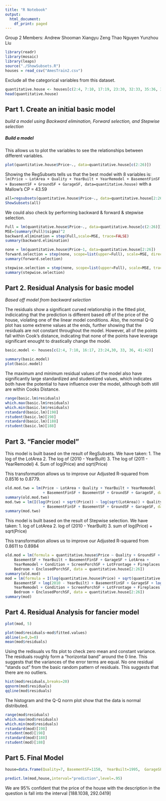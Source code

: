 ```yaml
---
title: "R Notebook"
output:
  html_document:
    df_print: paged
---
```


Group 2 Members:
Andrew Shooman
Xiangyu Zeng
Thao Nguyen
Yunzhou Liu
   
```r
library(readr)
library(mosaic)
library(leaps)
source("./ShowSubsets.R")
houses = read_csv("AmesTrain2.csv")
```

Exclude all the categorical variables from this dataset.
```r
quantitative.house <- houses[c(2:4, 7:10, 17:19, 23:30, 32:33, 35:36, 39:42)]
head(quantitative.house)
```

## Part 1. Create an initial basic model

*build a model using Backward elimination, Forward selection, and Stepwise selection*

##### Build a model

This allows us to plot the variables to see the relationships between different variables.
```r
plot(quantitative.house$Price~., data=quantitative.house[c(2:26)])
```

Showing the RegSubsets tells us that the best model with 8 variables is:
`lm(Price ~ LotArea + Quality + YearBuilt + YearRemodel + BasementFinSF + BasementSF + GroundSF + GarageSF, data=quantitative.house)` with a Mallow's CP = 43.59
```r
all=regsubsets(quantitative.house$Price~., data=quantitative.house[2:26], nbest=2)
ShowSubsets(all)
```

We could also check by performing backward & forward & stepwise selection.

```r
Full = lm(quantitative.house$Price~., data=quantitative.house[c(2:26)])
MSE=(summary(Full)$sigma)^2
backward.elimination = step(Full,scale=MSE, trace=FALSE)
summary(backward.elimination)
```

```r
none = lm(quantitative.house$Price~1, data=quantitative.house[2:26])
forward.selection = step(none, scope=list(upper=Full), scale=MSE, direction="forward", trace=FALSE)
summary(forward.selection)
```

```r
stepwise.selection = step(none, scope=list(upper=Full), scale=MSE, trace=FALSE)
summary(stepwise.selection)
```


## Part 2. Residual Analysis for basic model

*Based off model from backward selection*

The residuals show a significant curved relationship in the fitted plot, indicicating that the prediction is different based off of the price of the house, violating one of the linear model conditions. Also, the normal Q-Q plot has some extreme values at the ends, further showing that the residuals are not constant throughout the model. However, all of the points fall within Cook's distance, indicating that none of the points have leverage significant enought to drastically change the model.

```r
basic.model <- houses[c(2:4, 7:10, 16:17, 23:24,30, 33, 36, 41:42)]

summary(basic.model)
plot(basic.model)
```

The maximum and minimum residual values of the model also have significantly large standardized and studentized values, which indicates both have the potential to have influence over the model, although both still are within Cooks Distance.

```r
range(basic.lm$residuals)
which.max(basic.lm$residuals)
which.min(basic.lm$residuals)
rstandard(basic.lm)[198]
rstudent(basic.lm)[198]
rstandard(basic.lm)[188]
rstudent(basic.lm)[188]
```


## Part 3. "Fancier model"

This model is built based on the result of RegSubsets. We have taken:
1. The log of the LotArea
2. The log of (2010 - YearBuilt)
3. The log of (2011 - YearRemodel)
4. Sum of log(Price) and sqrt(Price)

This transformation allows us to improve our Adjusted R-squared from 0.8516 to 0.8779.
```r
old.mod.two = lm(Price ~ LotArea + Quality + YearBuilt + YearRemodel 
                 + BasementFinSF + BasementSF + GroundSF + GarageSF, data=quantitative.house)
summary(old.mod.two)
mod.two = lm(I(log(Price) + sqrt(Price)) ~ log(sqrt(LotArea)) + Quality + log(2010 - YearBuilt) + log(2011 - YearRemodel) 
                 + BasementFinSF + BasementSF + GroundSF + GarageSF, data=quantitative.house)
summary(mod.two)
```

This model is built based on the result of Stepwise selection. We have taken: 
1. log of LotArea
2. log of (2010 - YearBuilt)
3. sum of log(Price) + sqrt(Price)

This transformation allows us to improve our Adjusted R-squared from 0.8611 to 0.8984
```r
old.mod = lm(formula = quantitative.house$Price ~ Quality + GroundSF + 
    BasementSF + YearBuilt + BasementFinSF + GarageSF + LotArea + 
    YearRemodel + Condition + ScreenPorchSF + LotFrontage + Fireplaces + 
    Bedroom + EnclosedPorchSF, data = quantitative.house[2:26])
summary(old.mod)
mod = lm(formula = I(log(quantitative.house$Price) + sqrt(quantitative.house$Price)) ~ Quality + GroundSF + 
    BasementSF + log(2010 - YearBuilt) + BasementFinSF + GarageSF + log(LotArea) + 
    YearRemodel + Condition + ScreenPorchSF + LotFrontage + Fireplaces + 
    Bedroom + EnclosedPorchSF, data = quantitative.house[2:26])
summary(mod)
```

## Part 4. Residual Analysis for fancier model



```r
plot(mod, 5)
```


```r
plot(mod$residuals~mod$fitted.values)
abline(a=0,b=0)
mean(mod$residuals)
```
Using the redisuals vs fits plot to check zero mean and constant variance. 
The residuals roughly form a "horizontal band" around the 0 line. This suggests that the variances of the error terms are equal.
No one residual "stands out" from the basic random pattern of residuals. This suggests that there are no outliers.

```r
hist(mod$residuals,breaks=20)
qqnorm(mod$residuals)
qqline(mod$residuals)
```

The histogram and the Q-Q norm plot show that the data is normal distributed.


```r
range(mod$residuals)
which.max(mod$residuals)
which.min(mod$residuals)
rstandard(mod)[198]
rstudent(mod)[198]
rstandard(mod)[188]
rstudent(mod)[188]
```

## Part 5. Final Model

```r
house=data.frame(Quality=7, BasementSF=1150,  YearBuilt=1995,  GarageSF=502, LotArea=11060, YearRemodel=2003, Condition=5, LotFrontage=90, Fireplaces=1, Bedroom=3, GroundSF=2314, BasementFinSF=0, EnclosedPorchSF=0, ScreenPorchSF=0)

predict.lm(mod,house,interval="prediction",level=.95)
```

We are 95% confident that the price of the house with the description in the question is fall into the interval [188.1038, 292.0419]
